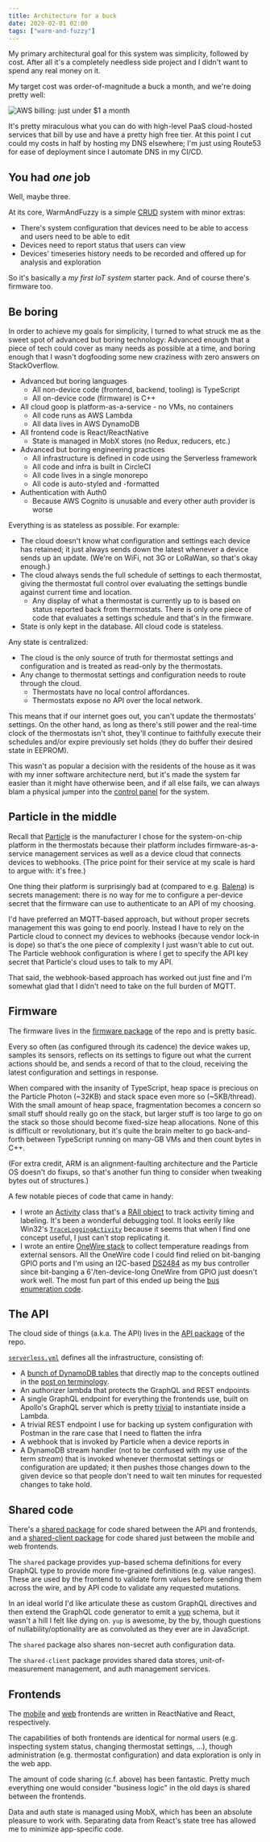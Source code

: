 ```yaml
---
title: Architecture for a buck
date: 2020-02-01 02:00
tags: ["warm-and-fuzzy"]
---
```


My primary architectural goal for this system was simplicity, followed by cost.
After all it's a completely needless side project and I didn't want to spend any real money on it.

My target cost was order-of-magnitude a buck a month, and we're doing pretty well:

![](images/aws-costs.png "AWS billing: just under $1 a month")

It's pretty miraculous what you can do with high-level PaaS cloud-hosted services that bill by use
and have a pretty high free tier. At this point I cut could my costs in half by hosting my DNS elsewhere;
I'm just using Route53 for ease of deployment since I automate DNS in my CI/CD.

## You had _one_ job

Well, maybe three.

At its core, WarmAndFuzzy is a simple [CRUD](https://en.wikipedia.org/wiki/Create,_read,_update_and_delete) system with minor extras:

- There's system configuration that devices need to be able to access and users need to be able to edit
- Devices need to report status that users can view
- Devices' timeseries history needs to be recorded and offered up for analysis and exploration

So it's basically a _my first IoT system_ starter pack. And of course there's firmware too.

## Be boring

In order to achieve my goals for simplicity, I turned to what struck me as the sweet spot of advanced but boring technology:
Advanced enough that a piece of tech could cover as many needs as possible at a time,
and boring enough that I wasn't dogfooding some new craziness with zero answers on StackOverflow.

- Advanced but boring languages
  - All non-device code (frontend, backend, tooling) is TypeScript
  - All on-device code (firmware) is C++
- All cloud goop is platform-as-a-service - no VMs, no containers
  - All code runs as AWS Lambda
  - All data lives in AWS DynamoDB
- All frontend code is React/ReactNative
  - State is managed in MobX stores (no Redux, reducers, etc.)
- Advanced but boring engineering practices
  - All infrastructure is defined in code using the Serverless framework
  - All code and infra is built in CircleCI
  - All code lives in a single monorepo
  - All code is auto-styled and -formatted
- Authentication with Auth0
  - Because AWS Cognito is unusable and every other auth provider is worse

Everything is as stateless as possible. For example:

- The cloud doesn't know what configuration and settings each device has retained;
  it just always sends down the latest whenever a device sends up an update. (We're on WiFi, not 3G or LoRaWan, so that's okay enough.)
- The cloud always sends the full schedule of settings to each thermostat,
  giving the thermostat full control over evaluating the settings bundle against current time and location.
  - Any display of what a thermostat is currently up to is based on status reported back from thermostats.
    There is only one piece of code that evaluates a settings schedule and that's in the firmware.
- State is only kept in the database. All cloud code is stateless.

Any state is centralized:

- The cloud is the only source of truth for thermostat settings and configuration and is treated as read-only by the thermostats.
- Any change to thermostat settings and configuration needs to route through the cloud.
  - Thermostats have no local control affordances.
  - Thermostats expose no API over the local network.

This means that if our internet goes out, you can't update the thermostats' settings.
On the other hand, as long as there's still power and the real-time clock of the thermostats isn't shot,
they'll continue to faithfully execute their schedules and/or expire previously set holds (they do buffer their desired state in EEPROM).

This wasn't as popular a decision with the residents of the house as it was with my inner software architecture nerd,
but it's made the system far easier than it might have otherwise been, and if all else fails, we can always blam a physical jumper
into the [control panel](/posts/crafting/radiant-rework/) for the system.

## Particle in the middle

Recall that [Particle](https://particle.io) is the manufacturer I chose for the system-on-chip platform in the thermostats
because their platform includes firmware-as-a-service management services as well as a device cloud that connects devices to webhooks.
(The price point for their service at my scale is hard to argue with: it's free.)

One thing their platform is surprisingly bad at (compared to e.g. [Balena](https://https://www.balena.io/)) is secrets management:
there is no way for me to configure a per-device secret that the firmware can use to authenticate to an API of my choosing.

I'd have preferred an MQTT-based approach, but without proper secrets management this was going to end poorly.
Instead I have to rely on the Particle cloud to connect my devices to webhooks (because vendor lock-in is dope)
so that's the one piece of complexity I just wasn't able to cut out.
The Particle webhook configuration is where I get to specify the API key secret that Particle's cloud uses to talk to my API.

That said, the webhook-based approach has worked out just fine and I'm somewhat glad that I didn't need to take on the full burden of MQTT.

## Firmware

The firmware lives in the [firmware package](https://github.com/rgiese/warm-and-fuzzy/tree/master/packages/api) of the repo
and is pretty basic.

Every so often (as configured through its cadence) the device wakes up, samples its sensors,
reflects on its settings to figure out what the current actions should be, and sends a record of that to the cloud,
receiving the latest configuration and settings in response.

When compared with the insanity of TypeScript, heap space is precious on the Particle Photon (~32KB) and stack space even more so (~5KB/thread).
With the small amount of heap space, fragmentation becomes a concern so small stuff should really go on the stack, but larger stuff is too large to go on the stack
so those should become fixed-size heap allocations. None of this is difficult or revolutionary, but it's quite the brain melter to go back-and-forth between
TypeScript running on many-GB VMs and then count bytes in C++.

(For extra credit, ARM is an alignment-faulting architecture and the Particle OS doesn't do fixups,
so that's another fun thing to consider when tweaking bytes out of structures.)

A few notable pieces of code that came in handy:

- I wrote an [Activity](https://github.com/rgiese/warm-and-fuzzy/blob/master/packages/firmware/thermostat/inc/Activity.h) class
  that's a [RAII object](https://en.wikipedia.org/wiki/Resource_acquisition_is_initialization) to track activity timing and labeling.
  It's been a wonderful debugging tool.
  It looks eerily like Win32's [`TraceLoggingActivity`](https://docs.microsoft.com/en-us/windows/win32/api/traceloggingactivity/nf-traceloggingactivity-traceloggingactivity-traceloggingactivity)
  because it seems that when I find one concept useful, I just can't stop replicating it.
- I wrote an entire [OneWire stack](https://github.com/rgiese/warm-and-fuzzy/tree/master/packages/firmware/thermostat/onewire)
  to collect temperature readings from external sensors.
  All the OneWire code I could find relied on bit-banging GPIO ports and I'm using an I2C-based [DS2484](https://www.maximintegrated.com/en/products/interface/controllers-expanders/DS2484.html)
  as my bus controller since bit-banging a 6'/ten-device-long OneWire from GPIO just doesn't work well.
  The most fun part of this ended up being the [bus enumeration code](/posts/warm-and-fuzzy/details-onewire-enum/).

## The API

The cloud side of things (a.k.a. The API) lives in the [API package](https://github.com/rgiese/warm-and-fuzzy/tree/master/packages/api) of the repo.

[`serverless.yml`](https://github.com/rgiese/warm-and-fuzzy/blob/master/packages/api/serverless.yml) defines all the infrastructure, consisting of:

- A [bunch of DynamoDB tables](https://github.com/rgiese/warm-and-fuzzy/tree/master/packages/api/resources) that directly map to the concepts
  outlined in the [post on terminology](/posts/warm-and-fuzzy/terminology).
- An authorizer lambda that protects the GraphQL and REST endpoints
- A single GraphQL endpoint for everything the frontends use, built on Apollo's GraphQL server
  which is pretty [trivial](https://github.com/rgiese/warm-and-fuzzy/blob/master/packages/api/src/graphql/index.ts)
  to instantiate inside a Lambda.
- A trivial REST endpoint I use for backing up system configuration with Postman in the rare case that I need to flatten the infra
- A webhook that is invoked by Particle when a device reports in
- A DynamoDB stream handler (not to be confused with my use of the term _stream_) that is invoked whenever thermostat settings or configuration are updated;
  it then pushes those changes down to the given device so that people don't need to wait ten minutes for requested changes to take hold.

## Shared code

There's a [shared package](https://github.com/rgiese/warm-and-fuzzy/tree/master/packages/shared)
for code shared between the API and frontends,
and a [shared-client package](https://github.com/rgiese/warm-and-fuzzy/tree/master/packages/shared-client)
for code shared just between the mobile and web frontends.

The `shared` package provides yup-based schema definitions for every GraphQL type to provide more fine-grained definitions (e.g. value ranges).
These are used by the frontend to validate form values before sending them across the wire, and by API code to validate any requested mutations.

In an ideal world I'd like articulate these as custom GraphQL directives and then extend the GraphQL code generator to emit a [yup](https://github.com/jquense/yup) schema,
but it wasn't a hill I felt like dying on. `yup` is awesome, by the by, though questions of nullability/optionality are as convoluted as they ever are in JavaScript.

The `shared` package also shares non-secret auth configuration data.

The `shared-client` package provides shared data stores, unit-of-measurement management, and auth management services.

## Frontends

The [mobile](https://github.com/rgiese/warm-and-fuzzy/tree/master/packages/mobile)
and [web](https://github.com/rgiese/warm-and-fuzzy/tree/master/packages/webapp)
frontends are written in ReactNative and React, respectively.

The capabilities of both frontends are identical for normal users (e.g. inspecting system status, changing thermostat settings, ...),
though administration (e.g. thermostat configuration) and data exploration is only in the web app.

The amount of code sharing (c.f. above) has been fantastic.
Pretty much everything one would consider "business logic" in the old days is shared between the frontends.

Data and auth state is managed using MobX, which has been an absolute pleasure to work with.
Separating data from React's state tree has allowed me to minimize app-specific code.
